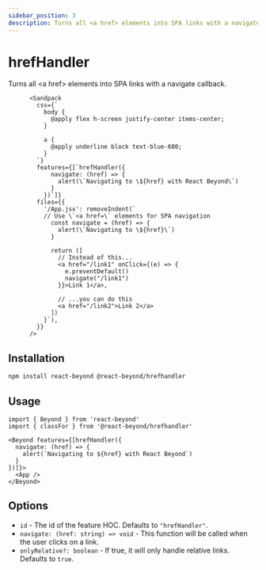 ```yaml
---
sidebar_position: 3
description: Turns all <a href> elements into SPA links with a navigate callback.
---
```


# hrefHandler

Turns all &lt;a href&gt; elements into SPA links with a navigate callback.


          <Sandpack
            css={`
              body {
                @apply flex h-screen justify-center items-center;
              }

              a {
                @apply underline block text-blue-600;
              }
            `}
            features={[`hrefHandler({
                navigate: (href) => {
                  alert(\`Navigating to \${href} with React Beyond\`)
                }
              })`]}
            files={{
              '/App.jsx': removeIndent(`
              // Use \`<a href=\` elements for SPA navigation
                const navigate = (href) => {
                  alert(\`Navigating to \${href}\`)
                }

                return ([
                  // Instead of this...
                  <a href="/link1" onClick={(e) => {
                    e.preventDefault()
                    navigate("/link1")
                  }}>Link 1</a>,

                  // ...you can do this
                  <a href="/link2">Link 2</a>
                ])
              }`),
            }}
          />


## Installation

```bash
npm install react-beyond @react-beyond/hrefhandler
```

## Usage

```tsx
import { Beyond } from 'react-beyond'
import { classFor } from '@react-beyond/hrefhandler'

<Beyond features={[hrefHandler({
  navigate: (href) => {
    alert(`Navigating to ${href} with React Beyond`)
  }
})]}>
  <App />
</Beyond>
```

## Options

- `id` - The id of the feature HOC. Defaults to `"hrefHandler"`.
- `navigate: (href: string) => void` - This function will be called when the user clicks on a link.
- `onlyRelative?: boolean` - If true, it will only handle relative links. Defaults to `true`.
